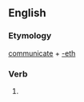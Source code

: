 ==English==

===Etymology===
[[communicate]] + [[-eth]]

===Verb===
{{infl|en|verb form}}

# {{archaic third-person singular of|communicate}}